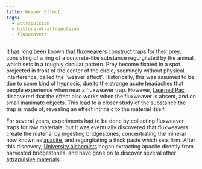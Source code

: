 ```yaml
---
title: Weaver Effect
tags:
  - attrapulsion
  - history-of-attrapulsion
  - fluxweavers
---
```

It has long been known that [fluxweavers](lore:fluxweavers) construct traps for
their prey, consisting of a ring of a concrete-like substance regurgitated by
the animal, which sets in a roughly circular pattern. Prey become fixated in a
spot projected in front of the center of the circle, seemingly without physical
interference, called the 'weaver effect'. Historically, this was assumed to be
due to some kind of hypnosis, due to the strange acute headaches that people
experience when near a fluxweaver trap. However, [Learned Pac](lore:history-of-attrapulsion)
discovered that the effect also works when the fluxweaver is absent, and on
small inanimate objects. This lead to a closer study of the substance the trap
is made of, revealing an effect intrinsic to the material itself.

For several years, experiments had to be done by collecting fluxweaver traps
for raw materials, but it was eventually discovered that fluxweavers create the
material by ingesting bridgestones, concentrating the mineral now known as
[apacite](lore:apacite), and regurgitating a thick paste which sets firm.
After this discovery, [University alchemists](lore:academic-alchemy) began
extracting apacite directly from harvested bridgestones, and have gone on to
discover several other [attrapulsive materials](lore:attrapulsive-materials).

